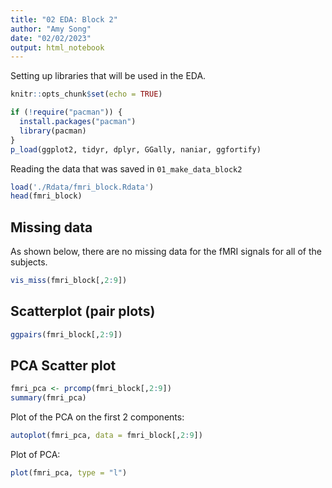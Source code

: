 ```yaml
---
title: "02 EDA: Block 2"
author: "Amy Song"
date: "02/02/2023"
output: html_notebook
---
```


Setting up libraries that will be used in the EDA.
```r
knitr::opts_chunk$set(echo = TRUE)
```

```r
if (!require("pacman")) {
  install.packages("pacman")
  library(pacman)
} 
p_load(ggplot2, tidyr, dplyr, GGally, naniar, ggfortify)
```

Reading the data that was saved in `01_make_data_block2`
```r
load('./Rdata/fmri_block.Rdata')
head(fmri_block)
```

## Missing data
As shown below, there are no missing data for the fMRI signals for all of the subjects. 
```r
vis_miss(fmri_block[,2:9])
```


## Scatterplot (pair plots)

```r
ggpairs(fmri_block[,2:9])
```


## PCA Scatter plot

 
```r
fmri_pca <- prcomp(fmri_block[,2:9])
summary(fmri_pca)
```
Plot of the PCA on the first 2 components:
```r
autoplot(fmri_pca, data = fmri_block[,2:9])
```
Plot of PCA: 
```r
plot(fmri_pca, type = "l")
```

